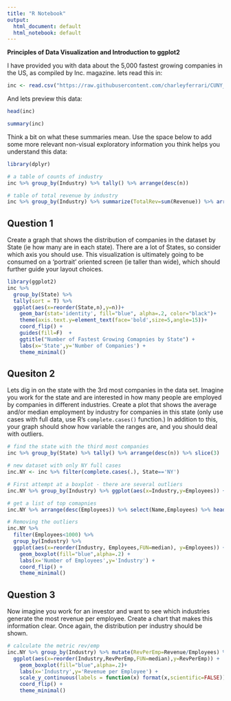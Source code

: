 ---
title: "R Notebook"
output:
  html_document: default
  html_notebook: default
---

**Principles of Data Visualization and Introduction to ggplot2**

I have provided you with data about the 5,000 fastest growing companies in the US, as compiled by Inc. magazine. lets read this in:

```{r}
inc <- read.csv("https://raw.githubusercontent.com/charleyferrari/CUNY_DATA_608/master/module1/Data/inc5000_data.csv", header= TRUE)
```

And lets preview this data:

```{r}
head(inc)
```

```{r}
summary(inc)
```

Think a bit on what these summaries mean. Use the space below to add some more relevant non-visual exploratory information you think helps you understand this data:

```{r, warning=F,messages=FALSE}
library(dplyr)

# a table of counts of industry
inc %>% group_by(Industry) %>% tally() %>% arrange(desc(n))

# table of total revenue by industry 
inc %>% group_by(Industry) %>% summarize(TotalRev=sum(Revenue)) %>% arrange(desc(TotalRev))

```

## Question 1

Create a graph that shows the distribution of companies in the dataset by State (ie how many are in each state). There are a lot of States, so consider which axis you should use. This visualization is ultimately going to be consumed on a 'portrait' oriented screen (ie taller than wide), which should further guide your layout choices.

```{r fig.height=8, fig.width=7}
library(ggplot2)
inc %>% 
  group_by(State) %>% 
  tally(sort = T) %>%  
  ggplot(aes(x=reorder(State,n),y=n))+
    geom_bar(stat='identity', fill="blue", alpha=.2, color="black")+
    theme(axis.text.y=element_text(face='bold',size=5,angle=15))+
    coord_flip() +
    guides(fill=F)  +
    ggtitle("Number of Fastest Growing Comapnies by State") +
    labs(x='State',y='Number of Companies') + 
    theme_minimal()
```

## Quesiton 2

Lets dig in on the state with the 3rd most companies in the data set. Imagine you work for the state and are interested in how many people are employed by companies in different industries. Create a plot that shows the average and/or median employment by industry for companies in this state (only use cases with full data, use R's `complete.cases()` function.) In addition to this, your graph should show how variable the ranges are, and you should deal with outliers.

```{r}
# find the state with the third most companies
inc %>% group_by(State) %>% tally() %>% arrange(desc(n)) %>% slice(3)

# new dataset with only NY full cases 
inc.NY <- inc %>% filter(complete.cases(.), State=='NY')

# First attempt at a boxplot - there are several outliers
inc.NY %>% group_by(Industry) %>% ggplot(aes(x=Industry,y=Employees)) + geom_boxplot() + coord_flip()

# get a list of top comapnies 
inc.NY %>% arrange(desc(Employees)) %>% select(Name,Employees) %>% head()

# Removing the outliers
inc.NY %>% 
  filter(Employees<1000) %>% 
  group_by(Industry) %>% 
  ggplot(aes(x=reorder(Industry, Employees,FUN=median), y=Employees)) + 
    geom_boxplot(fill="blue",alpha=.2) + 
    labs(x='Number of Employees',y='Industry') +
    coord_flip() +
    theme_minimal()

```

## Question 3

Now imagine you work for an investor and want to see which industries generate the most revenue per employee. Create a chart that makes this information clear. Once again, the distribution per industry should be shown.

```{r}
# calculate the metric rev/emp
inc.NY %>% group_by(Industry) %>% mutate(RevPerEmp=Revenue/Employees) %>% arrange(desc(RevPerEmp)) %>% filter(RevPerEmp < 4000000) %>% 
  ggplot(aes(x=reorder(Industry,RevPerEmp,FUN=median),y=RevPerEmp)) +
    geom_boxplot(fill="blue",alpha=.2)+
    labs(x='Industry',y='Revenue per Employee') +
    scale_y_continuous(labels = function(x) format(x,scientific=FALSE)) + 
    coord_flip() + 
    theme_minimal()
```
